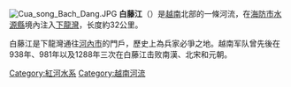 {{unreferenced|time=2014-05-20T04:21:35+00:00}}
[[File:Cua_song_Bach_Dang.JPG|thumb]]
'''白藤江'''（{{vie|v=Sông Bạch Đằng|hn=瀧白藤}}）是[[越南|越南]]北部的一條河流，在[[海防市|海防市]][[水源縣|水源縣]]境內注入[[下龍灣|下龍灣]]，长度約32公里。

白藤江是下龍灣通往[[河內市|河內市]]的門戶，歷史上為兵家必爭之地。越南军队曾先後在938年、981年以及1288年三次在白藤江击败南漢、北宋和元朝。

[[Category:紅河水系|Category:紅河水系]]
[[Category:越南河流|Category:越南河流]]